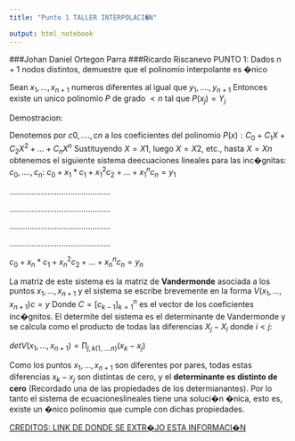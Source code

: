 ```yaml
---
title: "Punto 1 TALLER INTERPOLACI�N"

output: html_notebook
---
```

###Johan Daniel Ortegon Parra
###Ricardo Riscanevo
PUNTO 1: 
Dados $n+1$ nodos distintos, demuestre que el polinomio interpolante es �nico

Sean $x_1,...,x_{n+1}$ numeros diferentes al igual que $y_1,....,y_{n+1}$ Entonces existe un unico polinomio $P$ de grado $< n$
tal que $P(x_j) = Y_j$

Demostracion:

Denotemos por $c0,....,cn$ a los coeficientes del polinomio $P(x): C_0+C_1X+C_2X^{2}+...+C_nX^{n}$
Sustituyendo $X = X1$, luego $X = X2$, etc., hasta $X = Xn$ obtenemos el siguiente sistema deecuaciones lineales para las inc�gnitas:
$c_0,....,c_n:$
$c_0+x_1*c_1+x^{2}_1c_2+. . .+x^{n}_1c_{n}=y_1$


$.............................................$


$.............................................$


$.............................................$


$.............................................$


$c_0+x_n*c_1+x^{2}_nc_2+. . .+x^{n}_nc_{n}=y_n$

La matriz de este sistema es la matriz de $\textbf{Vandermonde}$ asociada a los puntos $x_1,...,x_{n+1}$ 
y el sistema se escribe brevemente en la forma $V(x_1,...,x_{n+1})c = y$
Donde $C = [c_{k-1}]^{n}_{k=1}$ es el vector de los coeficientes inc�gnitos. El determite del sistema es el determinante de Vandermonde y se calcula como el producto de todas las diferencias $X_j - X_i$ donde $i < j:$


$detV(x_1,...,x_{n+1}) = \prod_{j,k(1,....n)}(x_k-x_j)$

Como los puntos $x_1,...,x_{n+1}$ son diferentes por pares, todas estas diferencias $x_k-x_j$ son distintas de cero, y el $\textbf{determinante es distinto de cero}$ (Recordado una de las propiedades de los determianantes). Por lo tanto el sistema de ecuacioneslineales tiene una soluci�n �nica, esto es, existe un �nico polinomio que cumple con dichas propiedades.

[CREDITOS: LINK DE DONDE SE EXTR�JO ESTA INFORMACI�N](http://esfm.egormaximenko.com/numerical_methods/polynomial_interpolation_theorem_with_Vandermonde_es.pdf)




















